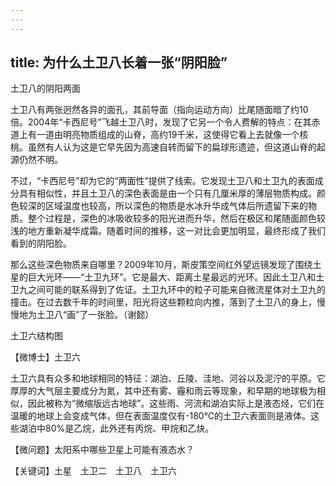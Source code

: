 ```yaml
---
---
---
```

title: 为什么土卫八长着一张“阴阳脸”
---




土卫八的阴阳两面



土卫八有两张迥然各异的面孔，其前导面（指向运动方向）比尾随面暗了约10倍。2004年“卡西尼号”飞越土卫八时，发现了它另一个令人费解的特点：在其赤道上有一道由明亮物质组成的山脊，高约19千米，这使得它看上去就像一个核桃。虽然有人认为这是它早先因为高速自转而留下的扁球形遗迹，但这道山脊的起源仍然不明。

不过，“卡西尼号”却为它的“两面性”提供了线索。它发现土卫八和土卫九的表面成分具有相似性，并且土卫八的深色表面是由一个只有几厘米厚的薄层物质构成。颜色较深的区域温度也较高，所以深色的物质是水冰升华成气体后所遗留下来的物质。整个过程是，深色的冰吸收较多的阳光进而升华，然后在极区和尾随面颜色较浅的地方重新凝华成霜。随着时间的推移，这一对比会更加明显，最终形成了我们看到的阴阳脸。

那么这些深色物质来自哪里？2009年10月，斯皮策空间红外望远镜发现了围绕土星的巨大光环——“土卫九环”。它是最大、距离土星最远的光环。因此土卫八和土卫九之间可能的联系得到了佐证。土卫九环中的粒子可能来自微流星体对土卫九的撞击。在过去数千年的时间里，阳光将这些颗粒向内推，落到了土卫八的身上，慢慢地为土卫八“画”了一张脸。（谢懿）

土卫六结构图





【微博士】土卫六

土卫六具有众多和地球相同的特征：湖泊、丘陵、洼地、河谷以及泥泞的平原。它厚厚的大气层主要成分为氮，其中还有雾、霾和雨云等现象，和早期的地球极为相似，因此被称为“微缩版远古地球”。这些雨、河流和湖泊实际上是液态烃，它们在温暖的地球上会变成气体，但在表面温度仅有-180℃的土卫六表面则是液体。这些湖泊中80%是乙烷，此外还有丙烷、甲烷和乙炔。

【微问题】太阳系中哪些卫星上可能有液态水？

【关键词】土星　土卫二　土卫八　土卫六